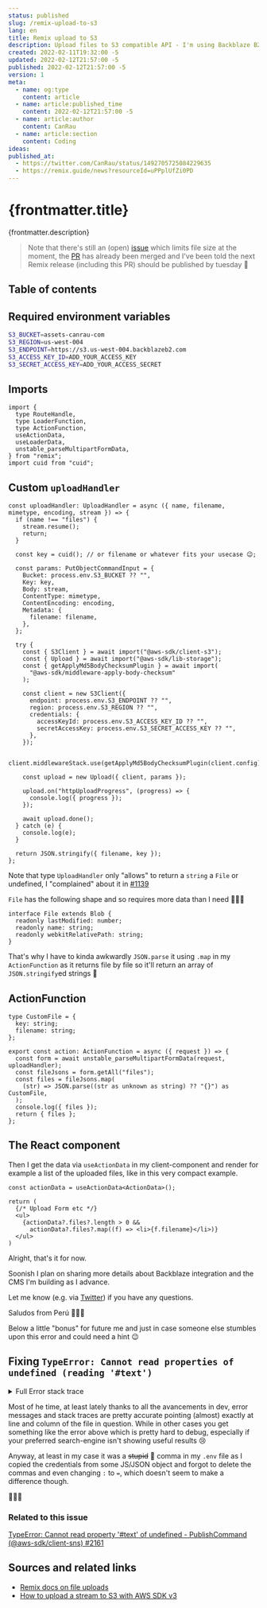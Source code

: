 ```yaml
---
status: published
slug: /remix-upload-to-s3
lang: en
title: Remix upload to S3
description: Upload files to S3 compatible API - I'm using Backblaze B2 - with Remix and parseMultipartFormData
created: 2022-02-11T19:32:00 -5
updated: 2022-02-12T21:57:00 -5
published: 2022-02-12T21:57:00 -5
version: 1
meta:
  - name: og:type
    content: article
  - name: article:published_time
    content: 2022-02-12T21:57:00 -5
  - name: article:author
    content: CanRau
  - name: article:section
    content: Coding
ideas:
published_at:
  - https://twitter.com/CanRau/status/1492705725084229635
  - https://remix.guide/news?resourceId=uPPplUfZi0PD
---
```


# {frontmatter.title}

{frontmatter.description}

> Note that there's still an (open) [issue](https://github.com/remix-run/remix/issues/1164) which limits file size at the moment, the [PR](https://github.com/remix-run/remix/pull/1766) has already been merged and I've been told the next Remix release (including this PR) should be published by tuesday 🥳

## Table of contents

## Required environment variables

```bash
S3_BUCKET=assets-canrau-com
S3_REGION=us-west-004
S3_ENDPOINT=https://s3.us-west-004.backblazeb2.com
S3_ACCESS_KEY_ID=ADD_YOUR_ACCESS_KEY
S3_SECRET_ACCESS_KEY=ADD_YOUR_ACCESS_SECRET
```

## Imports

```tsx
import {
  type RouteHandle,
  type LoaderFunction,
  type ActionFunction,
  useActionData,
  useLoaderData,
  unstable_parseMultipartFormData,
} from "remix";
import cuid from "cuid";
```

## Custom `uploadHandler`

```tsx
const uploadHandler: UploadHandler = async ({ name, filename, mimetype, encoding, stream }) => {
  if (name !== "files") {
    stream.resume();
    return;
  }

  const key = cuid(); // or filename or whatever fits your usecase 😉;

  const params: PutObjectCommandInput = {
    Bucket: process.env.S3_BUCKET ?? "",
    Key: key,
    Body: stream,
    ContentType: mimetype,
    ContentEncoding: encoding,
    Metadata: {
      filename: filename,
    },
  };

  try {
    const { S3Client } = await import("@aws-sdk/client-s3");
    const { Upload } = await import("@aws-sdk/lib-storage");
    const { getApplyMd5BodyChecksumPlugin } = await import(
      "@aws-sdk/middleware-apply-body-checksum"
    );

    const client = new S3Client({
      endpoint: process.env.S3_ENDPOINT ?? "",
      region: process.env.S3_REGION ?? "",
      credentials: {
        accessKeyId: process.env.S3_ACCESS_KEY_ID ?? "",
        secretAccessKey: process.env.S3_SECRET_ACCESS_KEY ?? "",
      },
    });

    client.middlewareStack.use(getApplyMd5BodyChecksumPlugin(client.config));

    const upload = new Upload({ client, params });

    upload.on("httpUploadProgress", (progress) => {
      console.log({ progress });
    });

    await upload.done();
  } catch (e) {
    console.log(e);
  }

  return JSON.stringify({ filename, key });
};
```

Note that type `UploadHandler` only "allows" to return a `string` a `File` or undefined, I "complained" about it in [#1139](https://github.com/remix-run/remix/issues/1139#issuecomment-1037685317)

`File` has the following shape and so requires more data than I need 🤷🏻‍♂️

```tsx
interface File extends Blob {
  readonly lastModified: number;
  readonly name: string;
  readonly webkitRelativePath: string;
}
```

That's why I have to kinda awkwardly `JSON.parse` it using `.map` in my `ActionFunction` as it returns file by file so it'll return an array of `JSON.stringify`ed strings 🥲

## ActionFunction

```tsx
type CustomFile = {
  key: string;
  filename: string;
};

export const action: ActionFunction = async ({ request }) => {
  const form = await unstable_parseMultipartFormData(request, uploadHandler);
  const fileJsons = form.getAll("files");
  const files = fileJsons.map(
    (str) => JSON.parse((str as unknown as string) ?? "{}") as CustomFile,
  );
  console.log({ files });
  return { files };
};
```

## The React component

Then I get the data via `useActionData` in my client-component and render for example a list of the uploaded files, like in this very compact example.

```tsx
const actionData = useActionData<ActionData>();

return (
  {/* Upload Form etc */}
  <ul>
    {actionData?.files?.length > 0 &&
      actionData?.files?.map((f) => <li>{f.filename}</li>)}
  </ul>
)
```

Alright, that's it for now.

Soonish I plan on sharing more details about Backblaze integration and the CMS I'm building as I advance.

Let me know (e.g. via [Twitter](https://twitter.com/CanRau)) if you have any questions.

Saludos from Perú 🙋🏻‍♂️

Below a little "bonus" for future me and just in case someone else stumbles upon this error and could need a hint 😉

## Fixing `TypeError: Cannot read properties of undefined (reading '#text')`

<details>
  <summary>Full Error stack trace</summary>
  
```sh
TypeError: Cannot read properties of undefined (reading '#text')
    at [..]/node_modules/@aws-sdk/client-s3/dist-cjs/protocols/Aws_restXml.js:12897:30
    at runMicrotasks (<anonymous>)
    at processTicksAndRejections (node:internal/process/task_queues:96:5)
    at async deserializeAws_restXmlPutObjectCommandError ([..]/node_modules/@aws-sdk/client-s3/dist-cjs/protocols/Aws_restXml.js:8246:15)
    at async [..]/node_modules/@aws-sdk/middleware-serde/dist-cjs/deserializerMiddleware.js:7:24
    at async [..]/node_modules/@aws-sdk/middleware-signing/dist-cjs/middleware.js:11:20
    at async StandardRetryStrategy.retry ([..]/node_modules/@aws-sdk/middleware-retry/dist-cjs/StandardRetryStrategy.js:51:46)
    at async [..]/node_modules/@aws-sdk/middleware-logger/dist-cjs/loggerMiddleware.js:6:22
    at async Upload.__uploadUsingPut ([..]/node_modules/@aws-sdk/lib-storage/dist-cjs/Upload.js:45:27)
    at async Upload.__doConcurrentUpload ([..]/node_modules/@aws-sdk/lib-storage/dist-cjs/Upload.js:74:28)
    at async Promise.all (index 0)
    at async Upload.__doMultipartUpload ([..]/node_modules/@aws-sdk/lib-storage/dist-cjs/Upload.js:120:9)
    at async Upload.done ([..]/node_modules/@aws-sdk/lib-storage/dist-cjs/Upload.js:36:16)
    at async uploadHandler ([..]/build/index.js:3487:26)
    at async [..]/node_modules/@remix-run/node/parseMultipartFormData.js:63:25
    at async Promise.all (index 0) {
  '$response': HttpResponse {
    statusCode: 500,
    headers: {
      'cache-control': 'max-age=0, no-cache, no-store',
      'content-type': 'application/json;charset=utf-8',
      'content-length': '105',
      date: 'Sat, 12 Feb 2022 00:09:33 GMT',
      connection: 'close'
    },
    body: IncomingMessage {
      _readableState: [ReadableState],
      _events: [Object: null prototype],
      _eventsCount: 2,
      _maxListeners: undefined,
      socket: [TLSSocket],
      httpVersionMajor: 1,
      httpVersionMinor: 1,
      httpVersion: '1.1',
      complete: true,
      rawHeaders: [Array],
      rawTrailers: [],
      aborted: false,
      upgrade: false,
      url: '',
      method: null,
      statusCode: 500,
      statusMessage: '',
      client: [TLSSocket],
      _consuming: false,
      _dumped: false,
      req: [ClientRequest],
      [Symbol(kCapture)]: false,
      [Symbol(kHeaders)]: [Object],
      [Symbol(kHeadersCount)]: 10,
      [Symbol(kTrailers)]: null,
      [Symbol(kTrailersCount)]: 0,
      [Symbol(RequestTimeout)]: undefined
    }
  },
  '$metadata': { attempts: 1, totalRetryDelay: 0 }
}
```
</details>

Most of he time, at least lately thanks to all the avancements in dev, error messages and stack traces are pretty accurate pointing (almost) exactly at line and column of the file in question. While in other cases you get something like the error above which is pretty hard to debug, especially if your preferred search-engine isn't showing useful results 😢

Anyway, at least in my case it was a <s>stupid</s> 🙊 comma in my `.env` file as I copied the credentials from some JS/JSON object and forgot to delete the commas and even changing `:` to `=`, which doesn't seem to make a difference though.

🤦🏻‍♂️

### Related to this issue

[TypeError: Cannot read property '#text' of undefined - PublishCommand (@aws-sdk/client-sns) #2161](https://github.com/aws/aws-sdk-js-v3/issues/2161)

## Sources and related links

- [Remix docs on file uploads](https://remix.run/docs/en/v1/api/remix#unstable_parsemultipartformdata-node)
- [How to upload a stream to S3 with AWS SDK v3](https://stackoverflow.com/a/70159394/3484824)
